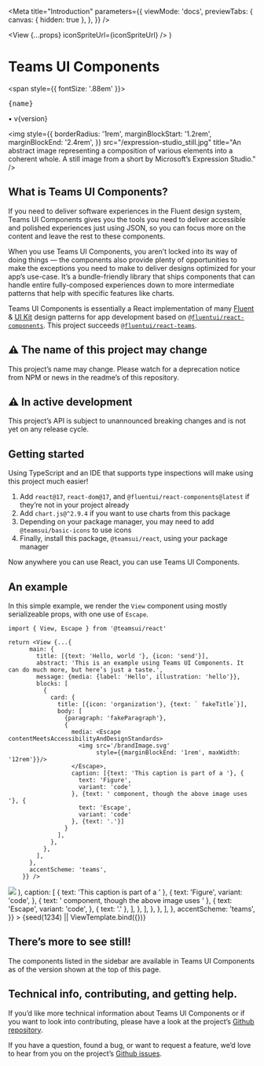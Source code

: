 


<Meta
  title="Introduction"
  parameters={{
    viewMode: 'docs',
    previewTabs: {
      canvas: { hidden: true },
    },
  }}
/>

  <View {...props} iconSpriteUrl={iconSpriteUrl} />
)

# Teams UI Components

<span style={{ fontSize: '.88em' }}>
  <pre style={{ display: 'inline', fontSize: '1em' }}>{name}</pre> • v{version}
</span>

<img
  style={{
    borderRadius: '1rem',
    marginBlockStart: '1.2rem',
    marginBlockEnd: '2.4rem',
  }}
  src="/expression-studio_still.jpg"
  title="An abstract image representing a composition of various elements into a coherent whole. A still image from a short by Microsoft’s Expression Studio."
/>

## What is Teams UI Components?

If you need to deliver software experiences in the Fluent design system, Teams UI Components gives you the tools you need to deliver accessible and polished experiences just using JSON, so you can focus more on the content and leave the rest to these components.

When you use Teams UI Components, you aren’t locked into its way of doing things — the components also provide plenty of opportunities to make the exceptions you need to make to deliver designs optimized for your app’s use-case. It’s a bundle-friendly library that ships components that can handle entire fully-composed experiences down to more intermediate patterns that help with specific features like charts.

Teams UI Components is essentially a React implementation of many [Fluent][figma-fluent] & [UI Kit][figma-uikit] design patterns for app development based on [`@fluentui/react-components`][fluentui-v9]. This project succeeds [`@fluentui/react-teams`][react-teams].

## ⚠️ The name of this project may change

This project’s name may change. Please watch for a deprecation notice from NPM or news in the readme’s of this repository.

## ⚠️ In active development

This project’s API is subject to unannounced breaking changes and is not yet on any release cycle.

## Getting started

Using TypeScript and an IDE that supports type inspections will make using this project much easier!

1. Add `react@17`, `react-dom@17`, and `@fluentui/react-components@latest` if they’re not in your project already
2. Add `chart.js@^2.9.4` if you want to use charts from this package
3. Depending on your package manager, you may need to add `@teamsui/basic-icons` to use icons
4. Finally, install this package, `@teamsui/react`, using your package manager

Now anywhere you can use React, you can use Teams UI Components.

## An example

In this simple example, we render the `View` component using mostly serializeable props, with one use of `Escape`.

```tsx
import { View, Escape } from '@teamsui/react'

return <View {...{
      main: {
        title: [{text: 'Hello, world '}, {icon: 'send'}],
        abstract: 'This is an example using Teams UI Components. It can do much more, but here’s just a taste.',
        message: {media: {label: 'Hello', illustration: 'hello'}},
        blocks: [
          {
            card: {
              title: [{icon: 'organization'}, {text: ` fakeTitle`}],
              body: [
                {paragraph: 'fakeParagraph'},
                {
                  media: <Escape contentMeetsAccessibilityAndDesignStandards>
                    <img src='/brandImage.svg'
                         style={{marginBlockEnd: '1rem', maxWidth: '12rem'}}/>
                  </Escape>,
                  caption: [{text: 'This caption is part of a '}, {
                    text: 'Figure',
                    variant: 'code'
                  }, {text: ' component, though the above image uses '}, {
                    text: 'Escape',
                    variant: 'code'
                  }, {text: '.'}]
                }
              ],
            },
          },
        ],
      },
      accentScheme: 'teams',
    }} />
```

<Canvas>
  <Story
    name="Introduction"
    args={{
      main: {
        title: [{ text: 'Hello, world ' }, { icon: 'send' }],
        abstract:
          'This is an example using Teams UI Components. It can do much more, but here’s just a taste.',
        message: { media: { label: 'Hello', illustration: 'hello' } },
        blocks: [
          {
            card: {
              title: [
                { icon: 'organization' },
                { text: ` ${fakeTitle(fake)}` },
              ],
              body: [
                { paragraph: fake('{{lorem.paragraph}}') },
                {
                  media: (
                    <Escape contentMeetsAccessibilityAndDesignStandards>
                      <img
                        src="/brandImage.svg"
                        style={{ marginBlockEnd: '1rem', maxWidth: '12rem' }}
                      />
                    </Escape>
                  ),
                  caption: [
                    { text: 'This caption is part of a ' },
                    {
                      text: 'Figure',
                      variant: 'code',
                    },
                    { text: ' component, though the above image uses ' },
                    {
                      text: 'Escape',
                      variant: 'code',
                    },
                    { text: '.' },
                  ],
                },
              ],
            },
          },
        ],
      },
      accentScheme: 'teams',
    }}
  >
    {seed(1234) || ViewTemplate.bind({})}
  </Story>
</Canvas>

## There’s more to see still!

The components listed in the sidebar are available in Teams UI Components as of the version shown at the top of this page.

## Technical info, contributing, and getting help.

If you’d like more technical information about Teams UI Components or if you want to look into contributing, please have a look at the project’s [Github repository][github-readme].

If you have a question, found a bug, or want to request a feature, we’d love to hear from you on the project’s [Github issues][github-issues].

[figma-fluent]: https://www.figma.com/community/file/836828295772957889/Microsoft-Fluent-Web
[figma-uikit]: https://www.figma.com/community/file/916836509871353159/Microsoft-Teams-UI-Kit
[fluentui-v9]: https://www.npmjs.com/package/@fluentui/react-components
[react-teams]: https://www.npmjs.com/package/@fluentui/react-teams
[github-readme]: https://github.com/OfficeDev/teams-ui/tree/latest/packages/react#readme
[github-issues]: https://github.com/OfficeDev/teams-ui/issues
